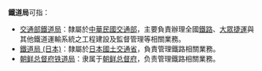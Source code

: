 {{distinguish|鐵路局}}
'''鐵道局'''可指：
* [[交通部鐵道局|交通部鐵道局]]：隸屬於[[中華民國交通部|中華民國交通部]]，主要負責辦理全國[[鐵路|鐵路]]、[[捷運|大眾捷運]]與其他鐵道運輸系統之工程建設及監督管理等相關業務。
* [[鐵道局_(日本)|鐵道局 (日本)]]：隸屬於[[國土交通省|日本國土交通省]]，負責管理鐵路相關業務。
* [[朝鲜总督府铁道局|朝鲜总督府铁道局]]：隶属于[[朝鲜总督府|朝鲜总督府]]，负责管理鐵路相關業務。

{{disambig|cat=三字組織機構消歧義}}